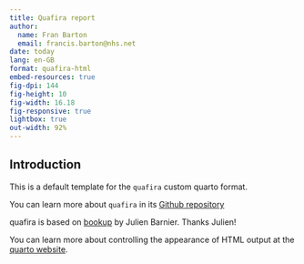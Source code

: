 ```yaml
---
title: Quafira report
author:
  name: Fran Barton
  email: francis.barton@nhs.net
date: today
lang: en-GB
format: quafira-html
embed-resources: true
fig-dpi: 144
fig-height: 10
fig-width: 16.18
fig-responsive: true
lightbox: true
out-width: 92%
---
```


## Introduction

This is a default template for the `quafira` custom quarto format.

You can learn more about `quafira` in its
[Github repository](https://github.com/francisbarton/quafira)

quafira is based on [bookup](https://github.com/juba/bookup-html) by Julien
Barnier.
Thanks Julien!

You can learn more about controlling the appearance of HTML output at the
[quarto website](https://quarto.org/docs/output-formats/html-basics.html).


